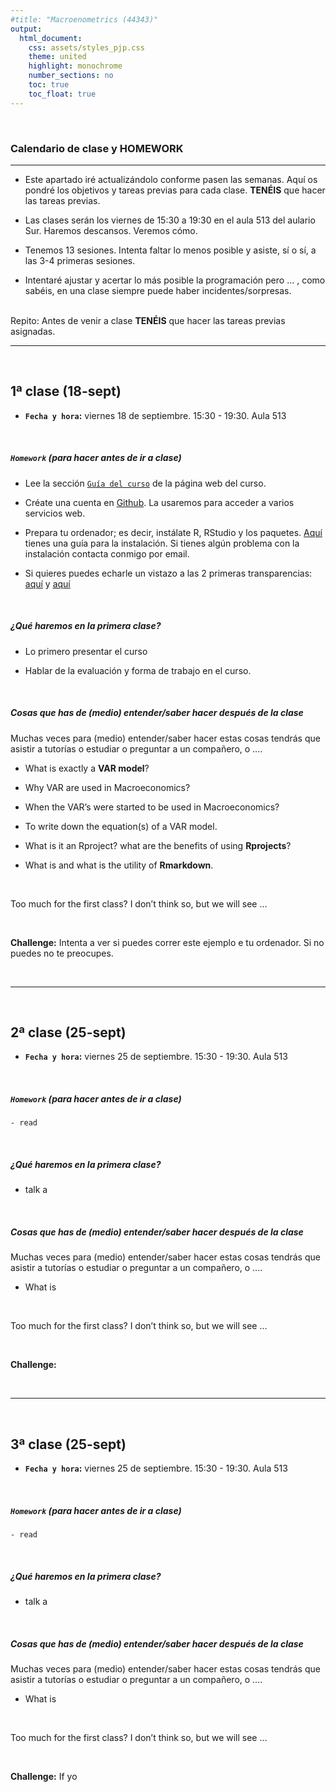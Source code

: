 ```yaml
---
#title: "Macroenometrics (44343)"
output:
  html_document:
    css: assets/styles_pjp.css
    theme: united
    highlight: monochrome 
    number_sections: no
    toc: true
    toc_float: true
---
```


<br>

### Calendario de clase y **HOMEWORK**

-------------------

- Este apartado iré actualizándolo conforme pasen las semanas. Aquí os pondré los objetivos y tareas previas para cada clase. **TENÉIS** que hacer las tareas previas.


- Las clases serán los viernes de 15:30 a 19:30 en el aula 513 del aulario Sur. Haremos descansos. Veremos cómo.

- Tenemos 13 sesiones. Intenta faltar lo menos posible y asiste, sí o sí, a las 3-4 primeras sesiones.

- Intentaré ajustar y acertar lo más posible la programación pero ... , como sabéis, en una clase siempre puede haber incidentes/sorpresas.



<div class = "blue">
<br> Repito: Antes de venir a clase **TENÉIS** que hacer las tareas previas asignadas.  <br>
</div>


-----------------------

<br>

## 1ª clase (18-sept)

- **`Fecha y hora`:** viernes 18 de septiembre. 15:30 - 19:30. Aula 513

<br>

##### **`Homework`** (para hacer antes de ir a clase) 

- Lee la sección [`Guía del curso`](https://perezp44.github.io/intro-ds-20-21-web/01-guia-del-curso.html) de la página web del curso.
  
- Créate una cuenta en [Github](https://github.com/){target="_blank"}. La usaremos para acceder a varios servicios web.

- Prepara tu ordenador; es decir, instálate R, RStudio y los paquetes. [Aquí](./mas-recursos/Instrucciones_instalacion-a.html){target="_blank"} tienes una guía para la instalación. Si tienes algún problema con la instalación contacta conmigo por email.

- Si quieres puedes echarle un vistazo a las 2 primeras transparencias: [aquí](./slides/ss_01_presentacion-curso.html){target="_blank"} y [aquí]()
    

<br>

##### ¿Qué haremos en la primera clase?

  - Lo primero presentar el curso 

  - Hablar de la evaluación y forma de trabajo en el curso.
  
  

<br>


##### Cosas que has de (medio) entender/saber hacer después de la clase

Muchas veces para (medio) entender/saber hacer estas cosas tendrás que asistir a tutorías o estudiar o preguntar a un compañero, o .... 


   - What is exactly a **VAR model**?
   
   - Why VAR are used in Macroeconomics?
    
   - When the VAR's were started to be used in Macroeconomics?

   - To write down the equation(s) of a VAR model. 
   
   - What is it an Rproject? what are the benefits of using **Rprojects**?
   
   - What is and what is the utility of **Rmarkdown**.
  

<br>

Too much  for the first class? I don't think so, but we will see ...

<br>

**Challenge:** Intenta a ver si puedes correr este ejemplo e tu ordenador. Si no puedes no te preocupes.

<br>

-----------------------

<br>

## 2ª clase (25-sept)

- **`Fecha y hora`:** viernes 25 de septiembre. 15:30 - 19:30. Aula 513

<br>

##### **`Homework`** (para hacer antes de ir a clase) 

    - read 
    

<br>

##### ¿Qué haremos en la primera clase?

  - talk a

<br>


##### Cosas que has de (medio) entender/saber hacer después de la clase

Muchas veces para (medio) entender/saber hacer estas cosas tendrás que asistir a tutorías o estudiar o preguntar a un compañero, o .... 


   - What is 
   

<br>

Too much  for the first class? I don't think so, but we will see ...

<br>

**Challenge:** 



<br>

-----------------------

<br>

## 3ª clase (25-sept)

- **`Fecha y hora`:** viernes 25 de septiembre. 15:30 - 19:30. Aula 513

<br>

##### **`Homework`** (para hacer antes de ir a clase) 

    - read 
    

<br>

##### ¿Qué haremos en la primera clase?

  - talk a

<br>


##### Cosas que has de (medio) entender/saber hacer después de la clase

Muchas veces para (medio) entender/saber hacer estas cosas tendrás que asistir a tutorías o estudiar o preguntar a un compañero, o .... 


   - What is 
   

<br>

Too much  for the first class? I don't think so, but we will see ...

<br>

**Challenge:** If yo


<br>
